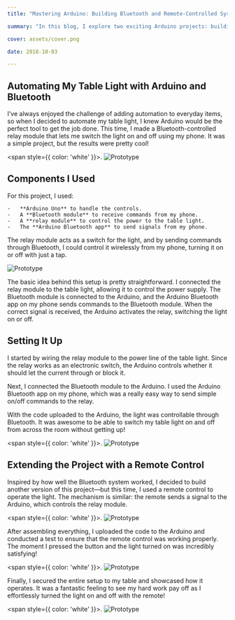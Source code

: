 ```yaml
---
title: "Mastering Arduino: Building Bluetooth and Remote-Controlled Systems for Creative Automation"

summary: "In this blog, I explore two exciting Arduino projects: building Bluetooth-enabled devices and creating remote-controlled systems."

cover: assets/cover.png

date: 2018-10-03

---
```

## Automating My Table Light with Arduino and Bluetooth
I’ve always enjoyed the challenge of adding automation to everyday items, so when I decided to automate my table light, I knew Arduino would be the perfect tool to get the job done. This time, I made a Bluetooth-controlled relay module that lets me switch the light on and off using my phone. It was a simple project, but the results were pretty cool!

<span style={{ color: 'white' }}>.</span>
![Prototype](./assets/1019.gif)

## Components I Used

For this project, I used:

	-	**Arduino Uno** to handle the controls.
	-	A **Bluetooth module** to receive commands from my phone.
	-	A **relay module** to control the power to the table light.
	-	The **Arduino Bluetooth app** to send signals from my phone.

The relay module acts as a switch for the light, and by sending commands through Bluetooth, I could control it wirelessly from my phone, turning it on or off with just a tap.


![Prototype](./assets/ard-b.jpg)

The basic idea behind this setup is pretty straightforward. I connected the relay module to the table light, allowing it to control the power supply. The Bluetooth module is connected to the Arduino, and the Arduino Bluetooth app on my phone sends commands to the Bluetooth module. When the correct signal is received, the Arduino activates the relay, switching the light on or off.

## Setting It Up

I started by wiring the relay module to the power line of the table light. Since the relay works as an electronic switch, the Arduino controls whether it should let the current through or block it.

Next, I connected the Bluetooth module to the Arduino. I used the Arduino Bluetooth app on my phone, which was a really easy way to send simple on/off commands to the relay.

With the code uploaded to the Arduino, the light was controllable through Bluetooth. It was awesome to be able to switch my table light on and off from across the room without getting up!

<span style={{ color: 'white' }}>.</span>
![Prototype](./assets/1019(6).gif)

## Extending the Project with a Remote Control

Inspired by how well the Bluetooth system worked, I decided to build another version of this project—but this time, I used a remote control to operate the light. The mechanism is similar: the remote sends a signal to the Arduino, which controls the relay module.

<span style={{ color: 'white' }}>.</span>
![Prototype](./assets/1019(3).gif)

After assembling everything, I uploaded the code to the Arduino and conducted a test to ensure that the remote control was working properly. The moment I pressed the button and the light turned on was incredibly satisfying!

<span style={{ color: 'white' }}>.</span>
![Prototype](./assets/1019(2).gif)

Finally, I secured the entire setup to my table and showcased how it operates. It was a fantastic feeling to see my hard work pay off as I effortlessly turned the light on and off with the remote!

<span style={{ color: 'white' }}>.</span>
![Prototype](./assets/1019(4).gif)


